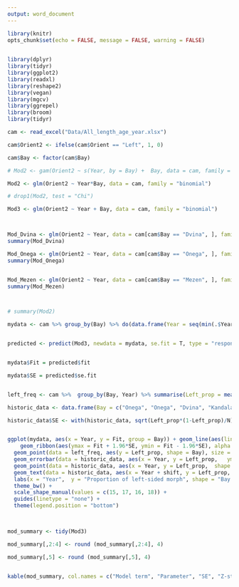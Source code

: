 ```yaml
---
output: word_document
---
```


```r
library(knitr)
opts_chunk$set(echo = FALSE, message = FALSE, warning = FALSE)
                      
```


```r
library(dplyr)
library(tidyr)
library(ggplot2)
library(readxl)
library(reshape2)
library(vegan)
library(mgcv)
library(ggrepel)
library(broom)
library(tidyr)

cam <- read_excel("Data/All_length_age_year.xlsx") 

cam$Orient2 <- ifelse(cam$Orient == "Left", 1, 0)
```


```r
cam$Bay <- factor(cam$Bay)

# Mod2 <- gam(Orient2 ~ s(Year, by = Bay) +  Bay, data = cam, family = "binomial")

Mod2 <- glm(Orient2 ~ Year*Bay, data = cam, family = "binomial")

# drop1(Mod2, test = "Chi")

Mod3 <- glm(Orient2 ~ Year + Bay, data = cam, family = "binomial")



Mod_Dvina <- glm(Orient2 ~ Year, data = cam[cam$Bay == "Dvina", ], family = "binomial")
summary(Mod_Dvina)

Mod_Onega <- glm(Orient2 ~ Year, data = cam[cam$Bay == "Onega", ], family = "binomial")
summary(Mod_Onega)


Mod_Mezen <- glm(Orient2 ~ Year, data = cam[cam$Bay == "Mezen", ], family = "binomial")
summary(Mod_Mezen)



# summary(Mod2)

mydata <- cam %>% group_by(Bay) %>% do(data.frame(Year = seq(min(.$Year), max(.$Year), 1)))


predicted <- predict(Mod3, newdata = mydata, se.fit = T, type = "response")


mydata$Fit = predicted$fit

mydata$SE = predicted$se.fit


left_freq <- cam %>%  group_by(Bay, Year) %>% summarise(Left_prop = mean(Orient2))

historic_data <- data.frame(Bay = c("Onega", "Onega", "Dvina", "Кandalaksha", "Кandalaksha"), Year = c(1950, 1948, 2005, 1962, 2006), Left_prop = c(0.285, 0.313, 0.04, 0.38, 0.36), N = c(358, 182, 897, 507, 450), Source = c(1, 2, 3, 4, 5), shift = c(1.5, rep(-1.5, 4)) )

historic_data$SE <- with(historic_data, sqrt(Left_prop*(1-Left_prop)/N)  ) 


ggplot(mydata, aes(x = Year, y = Fit, group = Bay)) + geom_line(aes(linetype = Bay), size = 1) + 
    geom_ribbon(aes(ymax = Fit + 1.96*SE, ymin = Fit - 1.96*SE), alpha = 0.2) + 
  geom_point(data = left_freq, aes(y = Left_prop, shape = Bay), size = 3, fill = "gray")  + 
  geom_errorbar(data = historic_data, aes(x = Year, y = Left_prop,   ymin = Left_prop - 1.96 * SE, ymax = Left_prop + 1.96 * SE), width = 0.5) + 
  geom_point(data = historic_data, aes(x = Year, y = Left_prop,  shape = Bay), size = 6, fill = "white")+ 
  geom_text(data = historic_data, aes(x = Year + shift, y = Left_prop, label = Source)) +
  labs(x = "Year",  y = "Proportion of left-sided morph", shape = "Bay:") + 
  theme_bw() + 
  scale_shape_manual(values = c(15, 17, 16, 18)) +
  guides(linetype = "none") +
  theme(legend.position = "bottom")

  


```

```r
mod_summary <- tidy(Mod3)

mod_summary[,2:4] <- round (mod_summary[,2:4], 4)

mod_summary[,5] <- round (mod_summary[,5], 4)


kable(mod_summary, col.names = c("Model term", "Parameter", "SE", "Z-statistic", "p-value"), caption = "Table ++. Parameters of model fitted")
```



